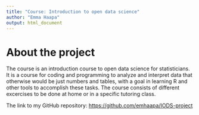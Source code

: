 ```yaml
---
title: "Course: Introduction to open data science"
author: "Emma Haapa"
output: html_document
---
```

# About the project
The course is an introduction course to open data science for statisticians. It is a course for coding and programming to analyze and interpret data that otherwise would be just numbers and tables, with a goal in learning R and other tools to accomplish these tasks. The course consists of different excercises to be done at home or in a specific tutoring class.

The link to my GitHub repository:
<https://github.com/emhaapa/IODS-project>